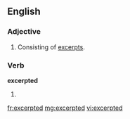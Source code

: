 ==English==

===Adjective===
{{en-adj}}

# Consisting of [[excerpt]]s.

===Verb===
'''excerpted'''

# {{past of|[[excerpt]]}}

[[fr:excerpted]]
[[mg:excerpted]]
[[vi:excerpted]]